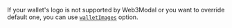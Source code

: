 If your wallet's logo is not supported by Web3Modal or you want to override default one, you can use [`walletImages`](./options#walletimages-optional) option.
